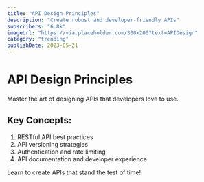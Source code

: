 ```yaml
---
title: "API Design Principles"
description: "Create robust and developer-friendly APIs"
subscribers: "6.8k"
imageUrl: "https://via.placeholder.com/300x200?text=APIDesign"
category: "trending"
publishDate: 2023-05-21
---
```


# API Design Principles

Master the art of designing APIs that developers love to use.

## Key Concepts:

1. RESTful API best practices
2. API versioning strategies
3. Authentication and rate limiting
4. API documentation and developer experience

Learn to create APIs that stand the test of time!